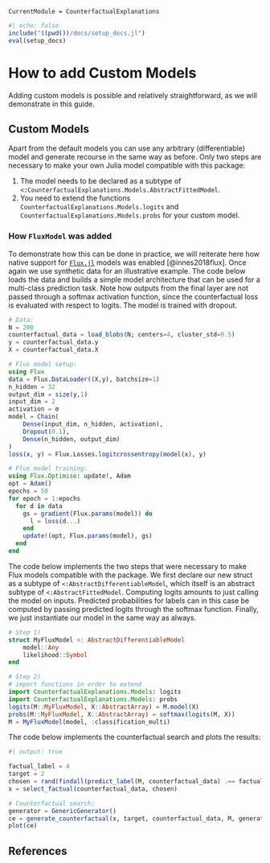 ```@meta
CurrentModule = CounterfactualExplanations 
```

```julia
#| echo: false
include("$(pwd())/docs/setup_docs.jl")
eval(setup_docs)
```

# How to add Custom Models

Adding custom models is possible and relatively straightforward, as we will demonstrate in this guide.

## Custom Models

Apart from the default models you can use any arbitrary (differentiable) model and generate recourse in the same way as before. Only two steps are necessary to make your own Julia model compatible with this package:

1. The model needs to be declared as a subtype of `<:CounterfactualExplanations.Models.AbstractFittedModel`.
2. You need to extend the functions `CounterfactualExplanations.Models.logits` and `CounterfactualExplanations.Models.probs` for your custom model.

### How `FluxModel` was added

To demonstrate how this can be done in practice, we will reiterate here how native support for [`Flux.jl`](https://fluxml.ai/) models was enabled [@innes2018flux]. Once again we use synthetic data for an illustrative example. The code below loads the data and builds a simple model architecture that can be used for a multi-class prediction task. Note how outputs from the final layer are not passed through a softmax activation function, since the counterfactual loss is evaluated with respect to logits. The model is trained with dropout.

```julia
# Data:
N = 200
counterfactual_data = load_blobs(N; centers=4, cluster_std=0.5)
y = counterfactual_data.y
X = counterfactual_data.X

# Flux model setup: 
using Flux
data = Flux.DataLoader((X,y), batchsize=1)
n_hidden = 32
output_dim = size(y,1)
input_dim = 2
activation = σ
model = Chain(
    Dense(input_dim, n_hidden, activation),
    Dropout(0.1),
    Dense(n_hidden, output_dim)
)  
loss(x, y) = Flux.Losses.logitcrossentropy(model(x), y)

# Flux model training:
using Flux.Optimise: update!, Adam
opt = Adam()
epochs = 50
for epoch = 1:epochs
  for d in data
    gs = gradient(Flux.params(model)) do
      l = loss(d...)
    end
    update!(opt, Flux.params(model), gs)
  end
end
```

The code below implements the two steps that were necessary to make Flux models compatible with the package. We first declare our new struct as a subtype of `<:AbstractDifferentiableModel`, which itself is an abstract subtype of `<:AbstractFittedModel`. Computing logits amounts to just calling the model on inputs. Predicted probabilities for labels can in this case be computed by passing predicted logits through the softmax function. Finally, we just instantiate our model in the same way as always.

```julia
# Step 1)
struct MyFluxModel <: AbstractDifferentiableModel
    model::Any
    likelihood::Symbol
end

# Step 2)
# import functions in order to extend
import CounterfactualExplanations.Models: logits
import CounterfactualExplanations.Models: probs 
logits(M::MyFluxModel, X::AbstractArray) = M.model(X)
probs(M::MyFluxModel, X::AbstractArray) = softmax(logits(M, X))
M = MyFluxModel(model, :classification_multi)
```

The code below implements the counterfactual search and plots the results:

```julia
#| output: true

factual_label = 4
target = 2
chosen = rand(findall(predict_label(M, counterfactual_data) .== factual_label))
x = select_factual(counterfactual_data, chosen)  

# Counterfactual search:
generator = GenericGenerator()
ce = generate_counterfactual(x, target, counterfactual_data, M, generator)
plot(ce)
```

## References

